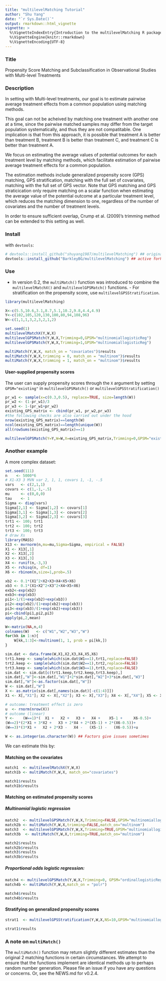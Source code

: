 ```yaml
---
title: "multilevelMatching Tutorial"
author: "Shu Yang"
date: "`r Sys.Date()`"
output: rmarkdown::html_vignette
vignette: >
  %\VignetteIndexEntry{Introduction to the multilevelMatching R package}
  %\VignetteEngine{knitr::rmarkdown}
  %\VignetteEncoding{UTF-8}
---
```

### Title

Propensity Score Matching and Subclassification in Observational Studies with Multi-level Treatments

### Description

In setting with Multi-level treatments, our goal is to estimate pairwise average treatment effects from a common population using matching methods.

This goal can not be acheived by matching one treatment with another one at a time, since the pairwise matched samples may differ from the target population systematically, and thus they are not compatitable. One implication is that from this approach, it is possible that treatment A is better than treatment B, treatment B is better than treatment C, and treatment C is better than treatment A. 

We focus on estimating the average values of potential outcomes for each treatment level by matching methods, which facilitate estimation of pairwise average treatment effects for a common population.

The estimation methods include generalized propensity score (GPS) matching, GPS stratification,
matching with the full set of covariates, matching with the full set of GPS vector. Note that GPS matching and GPS straticication only require matching on a scalar function when estimating the average value of the potential outcome at a particular treatment level, which reduces the matching dimension to one, regardless of the number of covariates and the number of treatment levels. 

In order to ensure sufficient overlap, Crump et al. (2009)'s trimming method can be extended to this setting as well. 

### Install
with `devtools`:

```r
# devtools::install_github("shuyang1987/multilevelMatching") ## original repo
devtools::install_github("BarkleyBG/multilevelMatching") ## active fork
```
 
### Use

- In version 0.2, the `multiMatch()` function was introduced to combine the `multilevelMatchX()` and `multilevelGPSMatch()` functions. - For stratification on the propensity score, use `multilevelGPSStratification`.

<!-- There are only three functions in this package.  -->
<!-- `multilevelMatchX()`,\code{\link{multilevelMatchX}}; -->
<!-- `multilevelGPSMatch()`, \code{\link{multilevelGPSMatch}}; -->
<!-- `multilevelGPSStratification()` \code{\link{multilevelGPSStratification}} make super awesome illustrations.  -->

```r
library(multilevelMatching)
```


```r

X<-c(5.5,10.6,3.1,8.7,5.1,10.2,9.8,4.4,4.9)
Y<-c(102,105,120,130,100,80,94,108,96)
W<-c(1,1,1,3,2,3,2,1,2)

set.seed(1)
multilevelMatchX(Y,W,X)
multilevelGPSMatch(Y,W,X,Trimming=0,GPSM="multinomiallogisticReg")
multilevelGPSMatch(Y,W,X,Trimming=1,GPSM="multinomiallogisticReg")

multiMatch(Y,W,X, match_on = "covariates")$results
multiMatch(Y,W,X,trimming = 0, match_on = "multinom")$results
multiMatch(Y,W,X,trimming = 1, match_on = "multinom")$results
```

#### User-supplied propensity scores

The user can supply propensity scores through the `X` argument by setting `GPSM="existing"` in `multilevelGPSMatch()` or `multilevelGPSStratification()`

```r
pr_w1 <- sample(x=c(0.3,0.5), replace=TRUE, size=length(W))
pr_w2 <- (1-pr_w1)/3
pr_w3 <- 1-(pr_w1+pr_w2)
existing_GPS_matrix <- cbind(pr_w1, pr_w2,pr_w3)
#the following checks are also carried out under the hood
nrow(existing_GPS_matrix)==length(W)
ncol(existing_GPS_matrix)==length(unique(W))
all(rowSums(existing_GPS_matrix)==1)

multilevelGPSMatch(Y=Y,W=W,X=existing_GPS_matrix,Trimming=0,GPSM="existing")

```

### Another example

A more complex dataset:

```r
set.seed(111)
n    <- 5000*6
# X1-X3 3 MVN var 2, 1, 1, covars 1, -1, -.5
vars   <- c(2,1,1)
covars <- c(1,-1,-.5)
mu     <- c(0,0,0)
tau    <- 1
Sigma <- diag(vars)
Sigma[2,1] <- Sigma[1,2] <- covars[1]
Sigma[3,1] <- Sigma[1,3] <- covars[2]
Sigma[3,2] <- Sigma[2,3] <- covars[3]
trt1 <- 100; trt1
trt2 <- 100; trt2
trt3 <- 100; trt3
# draw Xs
library(MASS)
X13 <- mvrnorm(n,mu=mu,Sigma=Sigma, empirical = FALSE)
X1 <- X13[,1]
X2 <- X13[,2]
X3 <- X13[,3]
X4 <- runif(n,-3,3)
X5 <- rchisq(n, df=1)
X6 <- rbinom(n,size=1,prob=.5)

xb2 <- 0.1*(X1^2+X2+X3+X4+X5+X6)
xb3 <- 0.1*(X1+X2^2+X3^2+X4+X5+X6)
exb2<-exp(xb2)
exb3<-exp(xb3)
pi1<-1/(1+exp(xb2)+exp(xb3))
pi2<-exp(xb2)/(1+exp(xb2)+exp(xb3))
pi3<-exp(xb3)/(1+exp(xb2)+exp(xb3))
pi<-cbind(pi1,pi2,pi3)
apply(pi,2,mean)

W<-matrix(NA,n,4)
colnames(W)   <- c("W1","W2","W3","W")
for(kk in 1:n){
    W[kk,1:3]<-rmultinom(1, 1, prob = pi[kk,])
}

sim.dat <- data.frame(W,X1,X2,X3,X4,X5,X6)
trt1.keep <- sample(which(sim.dat$W1==1),trt1,replace=FALSE)
trt2.keep <- sample(which(sim.dat$W2==1),trt2,replace=FALSE)
trt3.keep <- sample(which(sim.dat$W3==1),trt3,replace=FALSE)
sim.dat <- sim.dat[c(trt1.keep,trt2.keep,trt3.keep),]
sim.dat[,"W"]<-sim.dat[,"W1"]+2*sim.dat[,"W2"]+3*sim.dat[,"W3"]
sim.dat[,"W"]<-as.factor(sim.dat[,"W"])
W <- sim.dat[,"W"]
X <- as.matrix(sim.dat[,names(sim.dat)[-c(1:4)]])
X1 <- X[,"X1"]; X2 <- X[,"X2"]; X3 <- X[,"X3"]; X4 <- X[,"X4"]; X5 <- X[,"X5"];X6 <- X[,"X6"]

# outcome: treatment effect is zero
u  <- rnorm(nrow(X))
# outcome (linear)
Y <- 	(W==1)*(  X1 +   X2 +   X3 +   X4 +    X5-1 +     X6-0.5)+
(W==2)*(2*X1 + 3*X2 +   X3 + 2*X4 + 2*(X5-1) + 2*(X6-0.5))+
(W==3)*(3*X1 +   X2 + 2*X3 -   X4 -   (X5-1) -   (X6-0.5))+u

W <- as.integer(as.character(W)) ## Factors give issues sometimes
```

We can estimate this by:

#### Matching on the covariates

```r
match1  <- multilevelMatchX(Y,W,X)
match1b <- multiMatch(Y,W,X, match_on="covariates")

match1$results
match1b$results
```

#### Matching on estimated propensity scores

##### Multinomial logistic regression 

```r
match2  <- multilevelGPSMatch(Y,W,X,Trimming=FALSE,GPSM="multinomiallogisticReg") 
match2b <- multiMatch(Y,W,X,trimming=FALSE,match_on="multinom") 
match3  <- multilevelGPSMatch(Y,W,X,Trimming=TRUE,GPSM="multinomiallogisticReg") 
match3b  <- multiMatch(Y,W,X,trimming=TRUE,match_on="multinom")

match2$results
match2b$results
match3$results
match3b$results
```

##### Proportional odds logistic regression:

```r
match4 <- multilevelGPSMatch(Y,W,X,Trimming=0, GPSM="ordinallogisticReg")
match4b <- multiMatch(Y,W,X,match_on = "polr")

match4$results
match4b$results
```

#### Stratifying on generalized propensity scores

```r
strat1  <- multilevelGPSStratification(Y,W,X,NS=10,GPSM="multinomiallogisticReg",linearp=0,nboot=50)

strat1$results
```



### A note on `multiMatch()`

The `multiMatch()` function may return slightly different estimates than the original 2 matching functions in certain circumstances. We attempt to ensure that the functions implement are identical methods up to perhaps random number generation. Please file an issue if you have any questions or concerns. Or, see the NEWS.md for v0.2.4.
